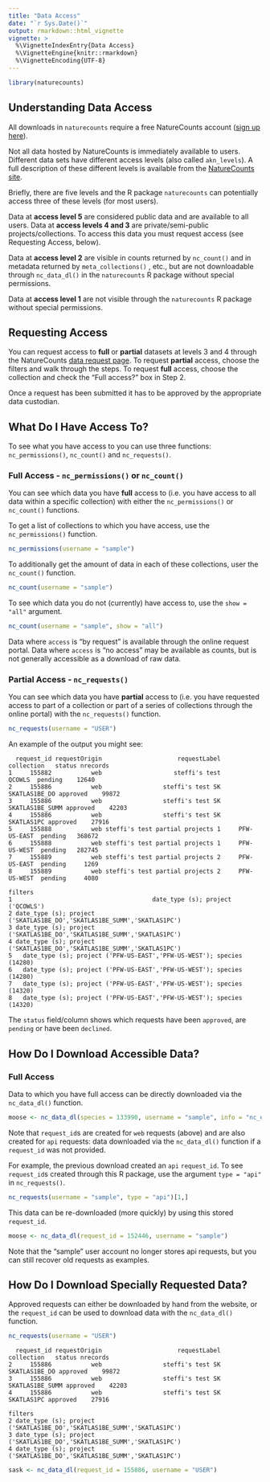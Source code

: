 ```yaml
---
title: "Data Access"
date: "`r Sys.Date()`"
output: rmarkdown::html_vignette
vignette: >
  %\VignetteIndexEntry{Data Access}
  %\VignetteEngine{knitr::rmarkdown}
  %\VignetteEncoding{UTF-8}
---
```


```r
library(naturecounts)
```

## Understanding Data Access
All downloads in `naturecounts` require a free NatureCounts account ([sign up here](https://www.birdscanada.org/birdmon/default/register.jsp)). 

Not all data hosted by NatureCounts is immediately available to users. Different data sets have different access levels (also called `akn_levels`). A full description of these different levels is available from the [NatureCounts site](https://www.birdscanada.org/birdmon/default/nc_access_levels.jsp).

Briefly, there are five levels and the R package `naturecounts` can potentially access three of these levels (for most users).

Data at **access level 5** are considered public data and are available to all users. 
Data at **access levels 4 and 3** are private/semi-public projects/collections. To access this data you must request access (see Requesting Access, below).

Data at **access level 2** are visible in counts returned by `nc_count()` and in metadata returned by `meta_collections()` , etc., but are not downloadable through `nc_data_dl()` in the `naturecounts` R package without special permissions.

Data at **access level 1** are not visible through the `naturecounts` R package without special permissions.

## Requesting Access

You can request access to **full** or **partial** datasets at levels 3 and 4 through the NatureCounts [data request page](https://www.birdscanada.org/birdmon/default/searchquery.jsp). To request **partial** access, choose the filters and walk through the steps. To request **full** access, choose the collection and check the "Full access?" box in Step 2.

Once a request has been submitted it has to be approved by the appropriate data custodian. 

## What Do I Have Access To?

To see what you have access to you can use three functions: `nc_permissions()`, `nc_count()` and `nc_requests()`.

### Full Access - `nc_permissions()` or `nc_count()`
You can see which data you have **full** access to (i.e. you have access to all data within a specific collection) with either the `nc_permissions()` or `nc_count()` functions.

To get a list of collections to which you have access, use the `nc_permissions()` function.

```r
nc_permissions(username = "sample")
```

To additionally get the amount of data in each of these collections, user the `nc_count()` function.
```r
nc_count(username = "sample")
```

To see which data you do not (currently) have access to, use the `show = "all"` argument.
```r
nc_count(username = "sample", show = "all")
```

Data where `access` is "by request" is available through the online request portal. 
Data where `access` is "no access" may be available as counts, but is not generally accessible as a download of raw data.

### Partial Access - `nc_requests()`
You can see which data you have **partial** access to (i.e. you have requested access to part of a collection or part of a series of collections through the online portal) with the `nc_requests()` function. 

```r
nc_requests(username = "USER")
```

An example of the output you might see:
```
  request_id requestOrigin                     requestLabel      collection   status nrecords
1     155882           web                    steffi's test          QCOWLS  pending    12640
2     155886           web                 steffi's test SK   SKATLAS1BE_DO approved    99872
3     155886           web                 steffi's test SK SKATLAS1BE_SUMM approved    42203
4     155886           web                 steffi's test SK      SKATLAS1PC approved    27916
5     155888           web steffi's test partial projects 1     PFW-US-EAST  pending   368672
6     155888           web steffi's test partial projects 1     PFW-US-WEST  pending   282745
7     155889           web steffi's test partial projects 2     PFW-US-EAST  pending     1269
8     155889           web steffi's test partial projects 2     PFW-US-WEST  pending     4080
                                                                  filters
1                                       date_type (s); project ('QCOWLS')
2 date_type (s); project ('SKATLAS1BE_DO','SKATLAS1BE_SUMM','SKATLAS1PC')
3 date_type (s); project ('SKATLAS1BE_DO','SKATLAS1BE_SUMM','SKATLAS1PC')
4 date_type (s); project ('SKATLAS1BE_DO','SKATLAS1BE_SUMM','SKATLAS1PC')
5   date_type (s); project ('PFW-US-EAST','PFW-US-WEST'); species (14280)
6   date_type (s); project ('PFW-US-EAST','PFW-US-WEST'); species (14280)
7   date_type (s); project ('PFW-US-EAST','PFW-US-WEST'); species (14320)
8   date_type (s); project ('PFW-US-EAST','PFW-US-WEST'); species (14320)
```

The `status` field/column shows which requests have been `approved`, are `pending` or have been `declined`.

## How Do I Download Accessible Data?

### Full Access
Data to which you have full access can be directly downloaded via the `nc_data_dl()` function.

```r
moose <- nc_data_dl(species = 133990, username = "sample", info = "nc_example")
```

Note that `request_id`s are created for `web` requests (above) and are also created for `api` requests: data downloaded via the `nc_data_dl()` function if a `request_id` was not provided.

For example, the previous download created an `api` `request_id`. To see `request_id`s created through this R package, use the argument `type = "api"` in `nc_requests()`.
```r
nc_requests(username = "sample", type = "api")[1,]
```

This data can be re-downloaded (more quickly) by using this stored `request_id`.
```r
moose <- nc_data_dl(request_id = 152446, username = "sample")
```

Note that the "sample" user account no longer stores api requests, but you can still recover old requests as examples.

## How Do I Download Specially Requested Data?

Approved requests can either be downloaded by hand from the website, or the `request_id` can be used to download data with the `nc_data_dl()` function.

```r
nc_requests(username = "USER")
```

```
  request_id requestOrigin                     requestLabel      collection   status nrecords
2     155886           web                 steffi's test SK   SKATLAS1BE_DO approved    99872
3     155886           web                 steffi's test SK SKATLAS1BE_SUMM approved    42203
4     155886           web                 steffi's test SK      SKATLAS1PC approved    27916
                                                                  filters
2 date_type (s); project ('SKATLAS1BE_DO','SKATLAS1BE_SUMM','SKATLAS1PC')
3 date_type (s); project ('SKATLAS1BE_DO','SKATLAS1BE_SUMM','SKATLAS1PC')
4 date_type (s); project ('SKATLAS1BE_DO','SKATLAS1BE_SUMM','SKATLAS1PC')
```

```r
sask <- nc_data_dl(request_id = 155886, username = "USER")
```
